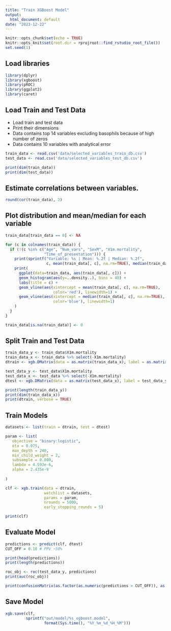 ---
title: "Train XGBoost Model"
output:
  html_document: default
date: "2023-12-22"
---

```{r setup, include=FALSE}
knitr::opts_chunk$set(echo = TRUE)
knitr::opts_knit$set(root.dir = rprojroot::find_rstudio_root_file())
set.seed(1)
```

## Load libraries
```{r imports}
library(dplyr)
library(xgboost)
library(pROC)
library(ggplot2)
library(caret)
```

## Load Train and Test Data
- Load train and test data
- Print their dimensions
- Data contains top 14 variables excluding basophils because of high number of zeros
- Data contains 10 variables with analytical error

```{r}
train_data <- read.csv('data/selected_variables_train_db.csv')
test_data <- read.csv('data/selected_variables_test_db.csv')

print(dim(train_data))
print(dim(test_data))
```

## Estimate correlations between variables.
```{r}
round(cor(train_data), 2)
```

## Plot distribution and mean/median for each variable
```{r warning=FALSE}
train_data[train_data == 0] <- NA

for (c in colnames(train_data)) {
  if (!(c %in% c("Age", "Num_vars", "SexM", "X1m.mortality",
                 "Time_of_presentation"))) {
    print(sprintf("Variable: %s | Mean: %.2f | Median: %.2f",
                  c, mean(train_data[, c], na.rm=TRUE), median(train_data[, c], na.rm=TRUE)))
    print(
      ggplot(data=train_data, aes(train_data[, c])) +
      geom_histogram(aes(y=..density..), bins = 40) +
      labs(title = c) +
      geom_vline(aes(xintercept = mean(train_data[, c], na.rm=TRUE), 
                     color='red'), linewidth=1) +
      geom_vline(aes(xintercept = median(train_data[, c], na.rm=TRUE), 
                     color='blue'), linewidth=1)
    )
  }
}

train_data[is.na(train_data)] <- 0
```

## Split Train and Test Data
```{r}
train_data_y <- train_data$X1m.mortality
train_data_x <- train_data %>% select(-X1m.mortality)
dtrain <- xgb.DMatrix(data = as.matrix(train_data_x), label = as.matrix(train_data_y))

test_data_y <- test_data$X1m.mortality
test_data_x <- test_data %>% select(-X1m.mortality)
dtest <- xgb.DMatrix(data = as.matrix(test_data_x), label = test_data_y)

print(length(train_data_y))
print(dim(train_data_x))
print(dtrain, verbose = TRUE)
```

## Train Models
```{r}
datasets <- list(train = dtrain, test = dtest)

param <- list(
   objective = "binary:logistic",
   eta = 0.075,
   max_depth = 240,
   min_child_weight = 2,
   subsample = 0.809,
   lambda = 4.593e-6, 
   alpha = 2.435e-9
   
)

clf <- xgb.train(data = dtrain,
                 watchlist = datasets,
                 params = param, 
                 nrounds = 5000, 
                 early_stopping_rounds = 5)

print(clf)
```

## Evaluate Model
```{r}
predictions <- predict(clf, dtest)
CUT_OFF = 0.18 # PPV ~50% 

print(head(predictions))
print(length(predictions))

roc_obj <- roc(test_data_y, predictions)
print(auc(roc_obj))

print(confusionMatrix(as.factor(as.numeric(predictions > CUT_OFF)), as.factor(test_data_y), positive='1'))
```

## Save Model
```{r}
xgb.save(clf,
         sprintf("out/model/%s_xgboost.model",
                 format(Sys.time(), "%Y_%m_%d_%H_%M")))
```